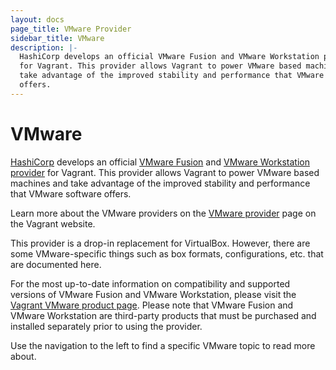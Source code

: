 ```yaml
---
layout: docs
page_title: VMware Provider
sidebar_title: VMware
description: |-
  HashiCorp develops an official VMware Fusion and VMware Workstation provider
  for Vagrant. This provider allows Vagrant to power VMware based machines and
  take advantage of the improved stability and performance that VMware software
  offers.
---
```


# VMware

[HashiCorp](https://www.hashicorp.com) develops an official
[VMware Fusion](https://www.vmware.com/products/fusion/overview.html)
and [VMware Workstation](https://www.vmware.com/products/workstation/)&nbsp;
[provider](/docs/providers/) for Vagrant. This provider allows
Vagrant to power VMware based machines and take advantage of the
improved stability and performance that VMware software offers.

Learn more about the VMware providers on the
[VMware provider](/vmware) page on
the Vagrant website.

This provider is a drop-in replacement for VirtualBox. However, there are some 
VMware-specific things such as box formats, configurations, etc. that are 
documented here.

For the most up-to-date information on compatibility and supported versions of
VMware Fusion and VMware Workstation, please visit the
[Vagrant VMware product page](/vmware). Please note
that VMware Fusion and VMware Workstation are third-party products that must be
purchased and installed separately prior to using the provider.

Use the navigation to the left to find a specific VMware topic to read
more about.
